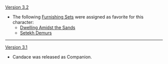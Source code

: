 {{Change History/Header}}
[[Version 3.2]]
* The following [[Furnishing Sets]] were assigned as favorite for this character:
** [[Dwelling Amidst the Sands]]
** [[Setekh Demurs]]
----
[[Version 3.1]]
* Candace was released as Companion.